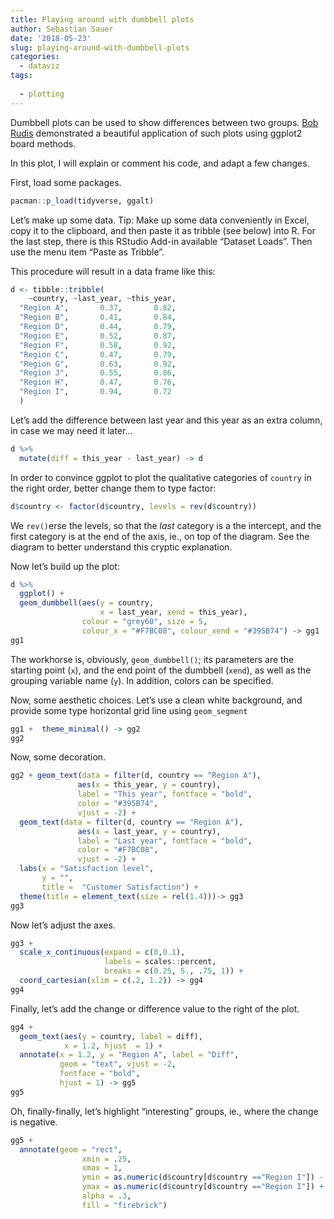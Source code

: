 ```yaml
---
title: Playing around with dumbbell plots
author: Sebastian Sauer
date: '2018-05-23'
slug: playing-around-with-dumbbell-plots
categories:
  - dataviz
tags:
  
  - plotting
---
```



Dumbbell plots can be used to show differences between two groups. [Bob Rudis](https://rud.is/b/) demonstrated a beautiful application of such plots using ggplot2 board methods. 

In this plot, I will explain or comment his code, and adapt a few changes.


First, load some packages.


```r
pacman::p_load(tidyverse, ggalt)
```


Let's make up some data. Tip: Make up some data conveniently in Excel, copy it to the clipboard, and then paste it as tribble (see below) into R. For the last step, there is this RStudio Add-in available "Dataset Loads". Then use the menu item "Paste as Tribble".

This procedure will result in a data frame like this:

```r
d <- tibble::tribble(
    ~country, ~last_year, ~this_year,
  "Region A",       0.37,       0.82, 
  "Region B",       0.41,       0.84, 
  "Region D",       0.44,       0.79, 
  "Region E",       0.52,       0.87, 
  "Region F",       0.58,       0.92, 
  "Region C",       0.47,       0.79, 
  "Region G",       0.63,       0.92, 
  "Region J",       0.55,       0.86, 
  "Region H",       0.47,       0.76, 
  "Region I",       0.94,       0.72
  )

```


Let's add the difference between last year and this year as an extra column, in case we may need it later...

```r
d %>% 
  mutate(diff = this_year - last_year) -> d 

```


In order to convince ggplot to plot the qualitative categories of `country` in the right order, better change them to type factor:

```r
d$country <- factor(d$country, levels = rev(d$country))
```


We `rev()`erse the levels, so that the *last* category is a the intercept, and the first category is at the end of the axis, ie., on top of the diagram. See the diagram to better understand this cryptic explanation.

Now let's build up the plot:


```r
d %>% 
  ggplot() + 
  geom_dumbbell(aes(y = country,
                    x = last_year, xend = this_year),
                colour = "grey60", size = 5,
                colour_x = "#F7BC08", colour_xend = "#395B74") -> gg1
gg1
```

The workhorse is, obviously, `geom_dumbbell()`; its parameters are the starting point (`x`), and the end point of the dumbbell (`xend`), as well as the grouping variable name (`y`). In addition, colors can be specified.

Now, some aesthetic choices. Let's use a clean white background, and provide some type horizontal grid line using `geom_segment`

```r
gg1 +  theme_minimal() -> gg2
gg2
```


Now, some decoration.


```r
gg2 + geom_text(data = filter(d, country == "Region A"),
               aes(x = this_year, y = country),
               label = "This year", fontface = "bold",
               color = "#395B74",
               vjust = -2) +
  geom_text(data = filter(d, country == "Region A"),
               aes(x = last_year, y = country),
               label = "Last year", fontface = "bold",
               color = "#F7BC08",
               vjust = -2) +
  labs(x = "Satisfaction level",
       y = "",
       title =  "Customer Satisfaction") +
  theme(title = element_text(size = rel(1.4)))-> gg3
gg3
```


Now let's adjust the axes.

```r
gg3 +
  scale_x_continuous(expand = c(0,0.1),
                     labels = scales::percent,
                     breaks = c(0.25, 5., .75, 1)) +
  coord_cartesian(xlim = c(.2, 1.2)) -> gg4
gg4
```


Finally, let's add the change or difference value to the right of the plot.


```r
gg4 +
  geom_text(aes(y = country, label = diff),
            x = 1.2, hjust  = 1) +
  annotate(x = 1.2, y = "Region A", label = "Diff",
           geom = "text", vjust = -2,
           fontface = "bold",
           hjust = 1) -> gg5
gg5
```


Oh, finally-finally, let's highlight "interesting" groups, ie., where the change is negative.

```r
gg5 +
  annotate(geom = "rect",
                xmin = .25,
                xmax = 1,
                ymin = as.numeric(d$country[d$country =="Region I"]) - 0.3,
                ymax = as.numeric(d$country[d$country =="Region I"]) + 0.3,
                alpha = .3,
                fill = "firebrick")
```


